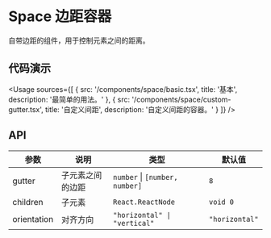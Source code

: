 
# Space 边距容器

自带边距的组件，用于控制元素之间的距离。

## 代码演示

<Usage
  sources={[
    {
      src: '/components/space/basic.tsx',
      title: '基本',
      description: '最简单的用法。'
    },
    {
      src: '/components/space/custom-gutter.tsx',
      title: '自定义间距',
      description: '自定义间距的容器。'
    }
  ]}
/>

## API

| 参数        | 说明             | 类型                           | 默认值         |
| ----------- | ---------------- | ------------------------------ | -------------- |
| gutter      | 子元素之间的边距 | `number` \| `[number, number]` | `8`            |
| children    | 子元素           | `React.ReactNode`              | `void 0`       |
| orientation | 对齐方向         | `"horizontal" \| "vertical"`   | `"horizontal"` |
